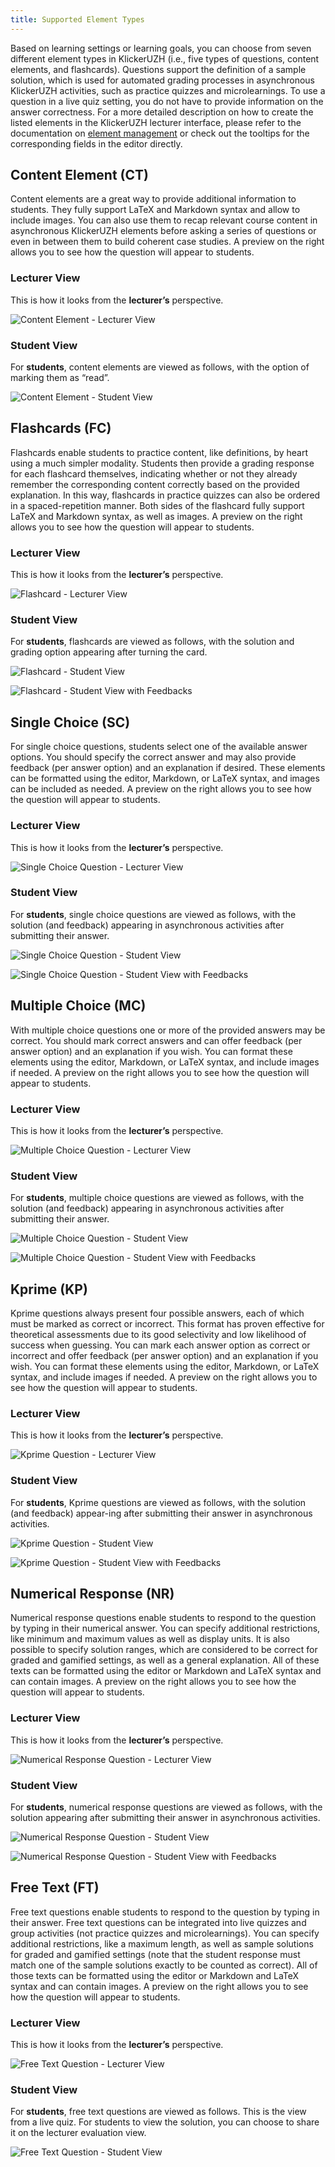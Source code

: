 ```yaml
---
title: Supported Element Types
---
```


Based on learning settings or learning goals, you can choose from seven different element types in KlickerUZH (i.e., five types of questions, content elements, and flashcards). Questions support the definition of a sample solution, which is used for automated grading processes in asynchronous KlickerUZH activities, such as practice quizzes and microlearnings. To use a question in a live quiz setting, you do not have to provide information on the answer correctness.
For a more detailed description on how to create the listed elements in the KlickerUZH lecturer interface, please refer to the documentation on [element management](/tutorials/element_management/) or check out the tooltips for the corresponding fields in the editor directly.

## Content Element (CT)

Content elements are a great way to provide additional information to students. They fully support LaTeX and Markdown syntax and allow to include images. You can also use them to recap relevant course content in asynchronous KlickerUZH elements before asking a series of questions or even in between them to build coherent case studies. A preview on the right allows you to see how the question will appear to students.

### Lecturer View

This is how it looks from the **lecturer’s** perspective.

![Content Element - Lecturer View](/img_v3/supported_element_types/CT_lecturer.png)

### Student View

For **students**, content elements are viewed as follows, with the option of marking them as “read”.

![Content Element - Student View](/img_v3/supported_element_types/CT_student.png)

## Flashcards (FC)

Flashcards enable students to practice content, like definitions, by heart using a much simpler modality. Students then provide a grading response for each flashcard themselves, indicating whether or not they already remember the corresponding content correctly based on the provided explanation. In this way, flashcards in practice quizzes can also be ordered in a spaced-repetition manner. Both sides of the flashcard fully support LaTeX and Markdown syntax, as well as images. A preview on the right allows you to see how the question will appear to students.

### Lecturer View

This is how it looks from the **lecturer’s** perspective.

![Flashcard - Lecturer View](/img_v3/supported_element_types/FT_lecturer.png)

### Student View

For **students**, flashcards are viewed as follows, with the solution and grading option appearing after turning the card.

![Flashcard - Student View](/img_v3/supported_element_types/FC_student.png)

![Flashcard - Student View with Feedbacks](/img_v3/supported_element_types/FC_student_sol.png)

## Single Choice (SC)

For single choice questions, students select one of the available answer options. You should specify the correct answer and may also provide feedback (per answer option) and an explanation if desired. These elements can be formatted using the editor, Markdown, or LaTeX syntax, and images can be included as needed. A preview on the right allows you to see how the question will appear to students.

### Lecturer View

This is how it looks from the **lecturer’s** perspective.

![Single Choice Question - Lecturer View](/img_v3/supported_element_types/SC_lecturer.png)

### Student View

For **students**, single choice questions are viewed as follows, with the solution (and feedback) appearing in asynchronous activities after submitting their answer.

![Single Choice Question - Student View](/img_v3/supported_element_types/SC_student.png)

![Single Choice Question - Student View with Feedbacks](/img_v3/supported_element_types/SC_student_sol.png)

## Multiple Choice (MC)

With multiple choice questions one or more of the provided answers may be correct. You should mark correct answers and can offer feedback (per answer option) and an explanation if you wish. You can format these elements using the editor, Markdown, or LaTeX syntax, and include images if needed. A preview on the right allows you to see how the question will appear to students.

### Lecturer View

This is how it looks from the **lecturer’s** perspective.

![Multiple Choice Question - Lecturer View](/img_v3/supported_element_types/MC_lecturer.png)

### Student View

For **students**, multiple choice questions are viewed as follows, with the solution (and feedback) appearing in asynchronous activities after submitting their answer.

![Multiple Choice Question - Student View](/img_v3/supported_element_types/MC_student.png)

![Multiple Choice Question - Student View with Feedbacks](/img_v3/supported_element_types/MC_student_sol.png)

## Kprime (KP)

Kprime questions always present four possible answers, each of which must be marked as correct or incorrect. This format has proven effective for theoretical assessments due to its good selectivity and low likelihood of success when guessing. You can mark each answer option as correct or incorrect and offer feedback (per answer option) and an explanation if you wish. You can format these elements using the editor, Markdown, or LaTeX syntax, and include images if needed. A preview on the right allows you to see how the question will appear to students.

### Lecturer View

This is how it looks from the **lecturer’s** perspective.

![Kprime Question - Lecturer View](/img_v3/supported_element_types/KP_lecturer.png)

### Student View

For **students**, Kprime questions are viewed as follows, with the solution (and feedback) appear-ing after submitting their answer in asynchronous activities.

![Kprime Question - Student View](/img_v3/supported_element_types/KP_student.png)

![Kprime Question - Student View with Feedbacks](/img_v3/supported_element_types/KP_student_sol.png)

## Numerical Response (NR)

Numerical response questions enable students to respond to the question by typing in their numerical answer. You can specify additional restrictions, like minimum and maximum values as well as display units. It is also possible to specify solution ranges, which are considered to be correct for graded and gamified settings, as well as a general explanation. All of these texts can be formatted using the editor or Markdown and LaTeX syntax and can contain images. A preview on the right allows you to see how the question will appear to students.

### Lecturer View

This is how it looks from the **lecturer’s** perspective.

![Numerical Response Question - Lecturer View](/img_v3/supported_element_types/NR_lecturer.png)

### Student View

For **students**, numerical response questions are viewed as follows, with the solution appearing after submitting their answer in asynchronous activities.

![Numerical Response Question - Student View](/img_v3/supported_element_types/NR_student.png)

![Numerical Response Question - Student View with Feedbacks](/img_v3/supported_element_types/NR_student_sol.png)

## Free Text (FT)

Free text questions enable students to respond to the question by typing in their answer. Free text questions can be integrated into live quizzes and group activities (not practice quizzes and microlearnings). You can specify additional restrictions, like a maximum length, as well as sample solutions for graded and gamified settings (note that the student response must match one of the sample solutions exactly to be counted as correct). All of those texts can be formatted using the editor or Markdown and LaTeX syntax and can contain images. A preview on the right allows you to see how the question will appear to students.

### Lecturer View

This is how it looks from the **lecturer’s** perspective.

![Free Text Question - Lecturer View](/img_v3/supported_element_types/FT_lecturer.png)

### Student View

For **students**, free text questions are viewed as follows. This is the view from a live quiz. For students to view the solution, you can choose to share it on the lecturer evaluation view.

![Free Text Question - Student View](/img_v3/supported_element_types/FT_student.png)
